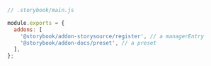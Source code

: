```js
// .storybook/main.js

module.exports = {
  addons: [
    '@storybook/addon-storysource/register', // a managerEntry
    '@storybook/addon-docs/preset', // a preset
  ],
};
```